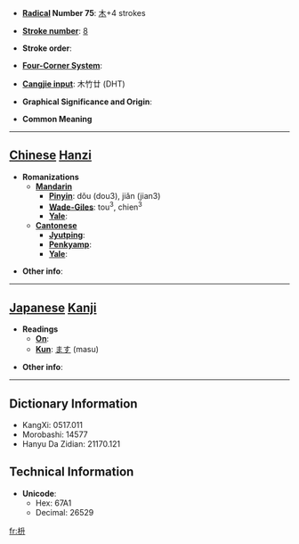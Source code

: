 * '''[[Wiktionary:Chinese radical index| Radical]] Number 75''': [[Wiktionary:Chinese radical index 木|木]]+4 strokes

* '''[[Wiktionary:Chinese total strokes index|Stroke number]]''': [[Wiktionary:Chinese total strokes index 8|8]]

* '''Stroke order''': 

* '''[[Wiktionary:Chinese four corner index|Four-Corner System]]''': 

* '''[[Wiktionary:Chinese Cangjie index|Cangjie input]]''': 木竹廿 (DHT)

* '''Graphical Significance and Origin''': 

* '''Common Meaning'''

----

== [[Chinese]] [[Hanzi]] ==

* '''Romanizations'''
** '''[[Mandarin]]'''
*** '''[[Pinyin]]''': dǒu (dou3), jiǎn (jian3)
*** '''[[Wade-Giles]]''': tou<sup>3</sup>, chien<sup>3</sup>
*** '''[[Yale]]''': 
** '''[[Cantonese]]'''
*** '''[[Jyutping]]''':
*** '''[[Penkyamp]]''': 
*** '''[[Yale]]''': 

* '''Other info''': 

----

== [[Japanese]] [[Kanji]] ==

* '''Readings'''
** '''[[On]]''': 
** '''[[Kun]]''': [[ます]] (masu)

* '''Other info''':  

----

== Dictionary Information ==

* KangXi: 0517.011
* Morobashi: 14577
* Hanyu Da Zidian: 21170.121

== Technical Information ==

* '''Unicode''':
** Hex: 67A1
** Decimal: 26529

[[fr:枡]]